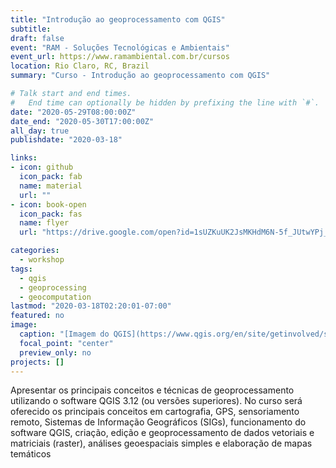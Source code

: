 ```yaml
---
title: "Introdução ao geoprocessamento com QGIS"
subtitle: 
draft: false
event: "RAM - Soluções Tecnológicas e Ambientais"
event_url: https://www.ramambiental.com.br/cursos
location: Rio Claro, RC, Brazil
summary: "Curso - Introdução ao geoprocessamento com QGIS"

# Talk start and end times.
#   End time can optionally be hidden by prefixing the line with `#`.
date: "2020-05-29T08:00:00Z"
date_end: "2020-05-30T17:00:00Z"
all_day: true
publishdate: "2020-03-18"

links:
- icon: github
  icon_pack: fab
  name: material
  url: ""
- icon: book-open
  icon_pack: fas
  name: flyer
  url: "https://drive.google.com/open?id=1sUZKuUK2JsMKHdM6N-5f_JUtwYPj_j1T"

categories:
  - workshop
tags:
  - qgis
  - geoprocessing
  - geocomputation
lastmod: "2020-03-18T02:20:01-07:00"
featured: no
image:
  caption: "[Imagem do QGIS](https://www.qgis.org/en/site/getinvolved/styleguide.html)"
  focal_point: "center"
  preview_only: no
projects: []
---
```


Apresentar os principais conceitos e técnicas de geoprocessamento utilizando o software QGIS 3.12 (ou versões superiores). No curso será oferecido os principais conceitos em cartografia, GPS, sensoriamento remoto, Sistemas de Informação Geográficos (SIGs), funcionamento do software QGIS, criação, edição e geoprocessamento de dados vetoriais e matriciais (raster), análises geoespaciais simples e elaboração de mapas temáticos